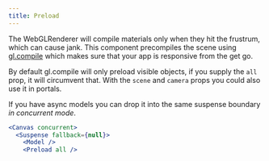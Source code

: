 ```yaml
---
title: Preload
---
```


The WebGLRenderer will compile materials only when they hit the frustrum, which can cause jank. This component precompiles the scene using [gl.compile](https://threejs.org/docs/index.html#api/en/renderers/WebGLRenderer.compile) which makes sure that your app is responsive from the get go.

By default gl.compile will only preload visible objects, if you supply the `all` prop, it will circumvent that. With the `scene` and `camera` props you could also use it in portals.

If you have async models you can drop it into the same suspense boundary _in concurrent mode_.

```jsx
<Canvas concurrent>
  <Suspense fallback={null}>
    <Model />
    <Preload all />
```
